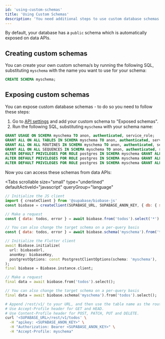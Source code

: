 ```yaml
---
id: 'using-custom-schemas'
title: 'Using Custom Schemas'
description: 'You need additional steps to use custom database schemas with data APIs.'
---
```


By default, your database has a `public` schema which is automatically exposed on data APIs.

## Creating custom schemas

You can create your own custom schema/s by running the following SQL, substituting `myschema` with the name you want to use for your schema:

```sql
CREATE SCHEMA myschema;
```

## Exposing custom schemas

You can expose custom database schemas - to do so you need to follow these steps:

1. Go to [API settings](https://biobase.com/dashboard/project/_/settings/api) and add your custom schema to "Exposed schemas".
2. Run the following SQL, substituting `myschema` with your schema name:

```sql
GRANT USAGE ON SCHEMA myschema TO anon, authenticated, service_role;
GRANT ALL ON ALL TABLES IN SCHEMA myschema TO anon, authenticated, service_role;
GRANT ALL ON ALL ROUTINES IN SCHEMA myschema TO anon, authenticated, service_role;
GRANT ALL ON ALL SEQUENCES IN SCHEMA myschema TO anon, authenticated, service_role;
ALTER DEFAULT PRIVILEGES FOR ROLE postgres IN SCHEMA myschema GRANT ALL ON TABLES TO anon, authenticated, service_role;
ALTER DEFAULT PRIVILEGES FOR ROLE postgres IN SCHEMA myschema GRANT ALL ON ROUTINES TO anon, authenticated, service_role;
ALTER DEFAULT PRIVILEGES FOR ROLE postgres IN SCHEMA myschema GRANT ALL ON SEQUENCES TO anon, authenticated, service_role;
```

Now you can access these schemas from data APIs:

<Tabs
  scrollable
  size="small"
  type="underlined"
  defaultActiveId="javascript"
  queryGroup="language"
>
<TabPanel id="javascript" label="JavaScript">

```js
// Initialize the JS client
import { createClient } from '@supabase/biobase-js'
const biobase = createClient(SUPABASE_URL, SUPABASE_ANON_KEY, { db: { schema: 'myschema' } })

// Make a request
const { data: todos, error } = await biobase.from('todos').select('*')

// You can also change the target schema on a per-query basis
const { data: todos, error } = await biobase.schema('myschema').from('todos').select('*')
```

</TabPanel>
<TabPanel id="dart" label="Dart">

```dart
// Initialize the Flutter client
await Biobase.initialize(
  url: biobaseUrl,
  anonKey: biobaseKey,
  postgrestOptions: const PostgrestClientOptions(schema: 'myschema'),
);
final biobase = Biobase.instance.client;

// Make a request
final data = await biobase.from('todos').select();

// You can also change the target schema on a per-query basis
final data = await biobase.schema('myschema').from('todos').select();
```

</TabPanel>
<TabPanel id="curl" label="cURL">

```bash
# Append /rest/v1/ to your URL, and then use the table name as the route.
# Use Accept-Profile header for GET and HEAD.
# Use Content-Profile header for POST, PATCH, PUT and DELETE.
curl '<SUPABASE_URL>/rest/v1/todos' \
  -H "apikey: <SUPABASE_ANON_KEY>" \
  -H "Authorization: Bearer <SUPABASE_ANON_KEY>" \
  -H "Accept-Profile: myschema"
```

</TabPanel>
</Tabs>
